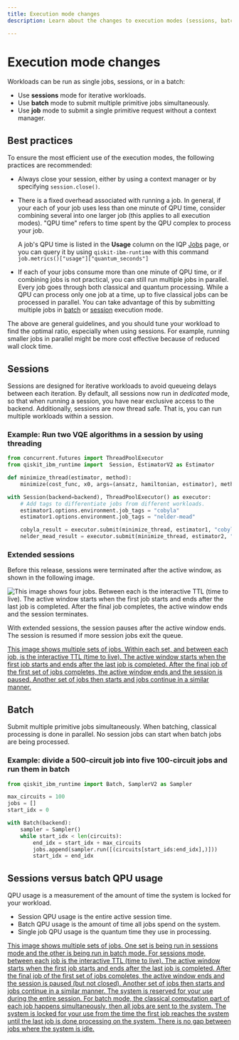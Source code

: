 ```yaml
---
title: Execution mode changes
description: Learn about the changes to execution modes (sessions, batch, and single jobs)

---
```


<span id="execution-modes"></span>

# Execution mode changes

Workloads can be run as single jobs, sessions, or in a batch:

- Use **sessions** mode for iterative workloads.
- Use **batch** mode to submit multiple primitive jobs simultaneously.
- Use **job** mode to submit a single primitive request without a context manager.


## Best practices

To ensure the most efficient use of the execution modes, the following practices are recommended:

- Always close your session, either by using a context manager or by specifying `session.close()`.
- There is a fixed overhead associated with running a job. In general, if your each of your job uses less than one minute of QPU time, consider combining several into one larger job (this applies to all execution modes). "QPU time" refers to time spent by the QPU complex to process your job.

    A job's QPU time is listed in the **Usage** column on the IQP [Jobs](https://quantum.ibm.com/jobs) page, or you can  query it by using  `qiskit-ibm-runtime` with this command `job.metrics()["usage"]["quantum_seconds"]`

- If each of your jobs consume more than one minute of QPU time, or if combining jobs is not practical, you can still run multiple jobs in parallel. Every job goes through both classical and quantum processing. While a QPU can process only one job at a time, up to five classical jobs can be processed in parallel. You can take advantage of this by submitting multiple jobs in [batch](#divide) or [session](#two-vqe) execution mode.

The above are general guidelines, and you should tune your workload to find the optimal ratio, especially when using sessions. For example, running smaller jobs in parallel might be more cost effective because of reduced wall clock time.


## Sessions

Sessions are designed for iterative workloads to avoid queueing delays between each iteration. By default, all sessions now run in *dedicated* mode, so that when running a session, you have near exclusive access to the backend.  Additionally, sessions are now thread safe. That is, you can run multiple workloads within a session.

<span id="two-vqe"></span>
### Example: Run two VQE algorithms in a session by using threading

```python
from concurrent.futures import ThreadPoolExecutor
from qiskit_ibm_runtime import  Session, EstimatorV2 as Estimator

def minimize_thread(estimator, method):
    minimize(cost_func, x0, args=(ansatz, hamiltonian, estimator), method=method)

with Session(backend=backend), ThreadPoolExecutor() as executor:
    # Add tags to differentiate jobs from different workloads.
    estimator1.options.environment.job_tags = "cobyla"
    estimator1.options.environment.job_tags = "nelder-mead"

    cobyla_result = executor.submit(minimize_thread, estimator1, "cobyla").result()
    nelder_mead_result = executor.submit(minimize_thread, estimator2, "nelder-mead").result()
```

### Extended sessions

Before this release, sessions were terminated after the active window, as shown in the following image.

![This image shows four jobs.  Between each is the interactive TTL (time to live).  The active window starts when the first job starts and ends after the last job is completed. After the final job completes, the active window ends and the session terminates.](/images/run/sessions/SessionTTL.svg 'Figure 1: Session behavior prior to extended sessions')

With extended sessions, the session pauses after the active window ends. The session is resumed if more session jobs exit the queue.

[This image shows multiple sets of jobs.  Within each set, and between each job, is the interactive TTL (time to live).  The active window starts when the first job starts and ends after the last job is completed. After the final job of the first set of jobs completes, the active window ends and the session is paused.  Another set of jobs then starts and jobs continue in a similar manner.](/images/run/sessions/ExtendedSession.svg 'Figure 2: Extended sessions')

## Batch

Submit multiple primitive jobs simultaneously. When batching, classical processing is done in parallel. No session jobs can start when batch jobs are being processed.

<span id="divide"></span>
### Example: divide a 500-circuit job into five 100-circuit jobs and run them in batch
```python
from qiskit_ibm_runtime import Batch, SamplerV2 as Sampler

max_circuits = 100
jobs = []
start_idx = 0

with Batch(backend):
    sampler = Sampler()
    while start_idx < len(circuits):
        end_idx = start_idx + max_circuits
        jobs.append(sampler.run([(circuits[start_ids:end_idx],)]))
        start_idx = end_idx
```

## Sessions versus batch QPU usage

QPU usage is a measurement of the amount of time the system is locked for your workload.

* Session QPU usage is the entire active session time.
* Batch QPU usage is the amount of time all jobs spend on the system.
* Single job QPU usage is the quantum time they use in processing.

[This image shows multiple sets of jobs.  One set is being run in sessions mode and the other is being run in batch mode.  For sessions mode, between each job is the interactive TTL (time to live).  The active window starts when the first job starts and ends after the last job is completed. After the final job of the first set of jobs completes, the active window ends and the session is paused (but not closed).  Another set of jobs then starts and jobs continue in a similar manner. The system is reserved for your use during the entire session.  For batch mode, the classical computation part of each job happens simultaneously, then all jobs are sent to the system.  The system is locked for your use from the time the first job reaches the system until the last job is done processing on the system.  There is no gap between jobs where the system is idle.](/images/run/execution-modes/SessionVsBatch.svg 'Sessions compared to batch')
